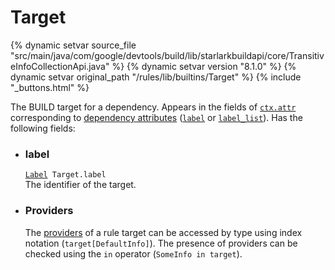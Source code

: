 <html devsite>
<head>
  <meta name="project_path" value="/_project.yaml">
  <meta name="book_path" value="/versions/8.1.0/_book.yaml">
</head>
<body>

<h1 class="page-title" id="modules.Target">Target</h1>

{% dynamic setvar source_file "src/main/java/com/google/devtools/build/lib/starlarkbuildapi/core/TransitiveInfoCollectionApi.java" %}
{% dynamic setvar version "8.1.0" %}
{% dynamic setvar original_path "/rules/lib/builtins/Target" %}
{% include "_buttons.html" %}
<!-- {% raw %} -->

The BUILD target for a dependency. Appears in the fields of <code><a href='../builtins/ctx.html#attr'>ctx.attr</a></code> corresponding to <a href='https://bazel.build/versions/8.1.0/extending/rules#dependency_attributes'>dependency attributes</a> (<code><a href='../toplevel/attr.html#label'>label</a></code> or <code><a href='../toplevel/attr.html#label_list'>label_list</a></code>). Has the following fields:
<ul>
<li><h3 id='modules.Target.label'>label</h3>
<code><a href='../builtins/Label.html'>Label</a> Target.label</code><br/>
The identifier of the target.</li>
<li><h3 id='modules.Target.providers'>Providers</h3>
The <a href='https://bazel.build/versions/8.1.0/extending/rules#providers'>providers</a> of a rule target can be accessed by type using index notation (<code>target[DefaultInfo]</code>). The presence of providers can be checked using the <code>in</code> operator (<code>SomeInfo in target</code>).<br/>
<br/>
</ul>



</body>
</html>

<!-- {% endraw %} -->
